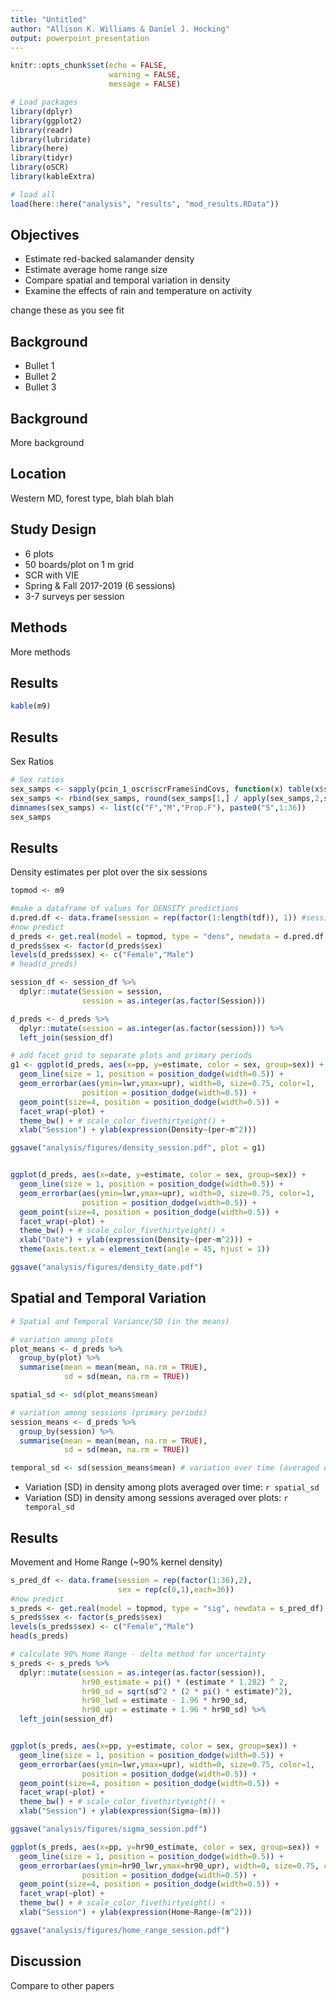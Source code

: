 ```yaml
---
title: "Untitled"
author: "Allison K. Williams & Daniel J. Hocking"
output: powerpoint_presentation
---
```


```r
knitr::opts_chunk$set(echo = FALSE,
                      warning = FALSE,
                      message = FALSE)
```

```r
# Load packages
library(dplyr)
library(ggplot2)
library(readr)
library(lubridate)
library(here)
library(tidyr)
library(oSCR)
library(kableExtra)

# load all
load(here::here("analysis", "results", "mod_results.RData"))
```

## Objectives

- Estimate red-backed salamander density
- Estimate average home range size
- Compare spatial and temporal variation in density
- Examine the effects of rain and temperature on activity

change these as you see fit

## Background

- Bullet 1
- Bullet 2
- Bullet 3

## Background

More background

## Location

Western MD, forest type, blah blah blah

## Study Design

- 6 plots
- 50 boards/plot on 1 m grid
- SCR with VIE
- Spring & Fall 2017-2019 (6 sessions)
- 3-7 surveys per session

## Methods

More methods

## Results

```r
kable(m9)
```

## Results

Sex Ratios

```r
# Sex ratios
sex_samps <- sapply(pcin_1_oscr$scrFrame$indCovs, function(x) table(x$sex))
sex_samps <- rbind(sex_samps, round(sex_samps[1,] / apply(sex_samps,2,sum),2))
dimnames(sex_samps) <- list(c("F","M","Prop.F"), paste0("S",1:36))
sex_samps
```

## Results

Density estimates per plot over the six sessions

```r
topmod <- m9

#make a dataframe of values for DENSITY predictions
d.pred.df <- data.frame(session = rep(factor(1:length(tdf)), 1)) #session specific
#now predict
d_preds <- get.real(model = topmod, type = "dens", newdata = d.pred.df, d.factor = 4)
d_preds$sex <- factor(d_preds$sex)
levels(d_preds$sex) <- c("Female","Male")
# head(d_preds)

session_df <- session_df %>%
  dplyr::mutate(Session = session,
                session = as.integer(as.factor(Session)))

d_preds <- d_preds %>%
  dplyr::mutate(session = as.integer(as.factor(session))) %>%
  left_join(session_df)

# add facet grid to separate plots and primary periods
g1 <- ggplot(d_preds, aes(x=pp, y=estimate, color = sex, group=sex)) +
  geom_line(size = 1, position = position_dodge(width=0.5)) +
  geom_errorbar(aes(ymin=lwr,ymax=upr), width=0, size=0.75, color=1,
                position = position_dodge(width=0.5)) +
  geom_point(size=4, position = position_dodge(width=0.5)) +
  facet_wrap(~plot) +
  theme_bw() + # scale_color_fivethirtyeight() +
  xlab("Session") + ylab(expression(Density~(per~m^2)))

ggsave("analysis/figures/density_session.pdf", plot = g1)


ggplot(d_preds, aes(x=date, y=estimate, color = sex, group=sex)) +
  geom_line(size = 1, position = position_dodge(width=0.5)) +
  geom_errorbar(aes(ymin=lwr,ymax=upr), width=0, size=0.75, color=1,
                position = position_dodge(width=0.5)) +
  geom_point(size=4, position = position_dodge(width=0.5)) +
  facet_wrap(~plot) +
  theme_bw() + # scale_color_fivethirtyeight() +
  xlab("Date") + ylab(expression(Density~(per~m^2))) +
  theme(axis.text.x = element_text(angle = 45, hjust = 1))

ggsave("analysis/figures/density_date.pdf")
```

## Spatial and Temporal Variation

```r
# Spatial and Temporal Variance/SD (in the means)

# variation among plots
plot_means <- d_preds %>%
  group_by(plot) %>%
  summarise(mean = mean(mean, na.rm = TRUE),
            sd = sd(mean, na.rm = TRUE))

spatial_sd <- sd(plot_means$mean)

# variation among sessions (primary periods)
session_means <- d_preds %>%
  group_by(session) %>%
  summarise(mean = mean(mean, na.rm = TRUE),
            sd = sd(mean, na.rm = TRUE))

temporal_sd <- sd(session_means$mean) # variation over time (averaged over space)
```

- Variation (SD) in density among plots averaged over time: `r spatial_sd`
- Variation (SD) in density among sessions averaged over plots: `r temporal_sd`

## Results

Movement and Home Range (~90% kernel density)

```r
s_pred_df <- data.frame(session = rep(factor(1:36),2),
                        sex = rep(c(0,1),each=36))
#now predict
s_preds <- get.real(model = topmod, type = "sig", newdata = s_pred_df)
s_preds$sex <- factor(s_preds$sex)
levels(s_preds$sex) <- c("Female","Male")
head(s_preds)

# calculate 90% Home Range - delta method for uncertainty
s_preds <- s_preds %>%
  dplyr::mutate(session = as.integer(as.factor(session)),
                hr90_estimate = pi() * (estimate * 1.282) ^ 2,
                hr90_sd = sqrt(sd^2 * (2 * pi() * estimate)^2),
                hr90_lwd = estimate - 1.96 * hr90_sd,
                hr90_upr = estimate + 1.96 * hr90_sd) %>%
  left_join(session_df)


ggplot(s_preds, aes(x=pp, y=estimate, color = sex, group=sex)) +
  geom_line(size = 1, position = position_dodge(width=0.5)) +
  geom_errorbar(aes(ymin=lwr,ymax=upr), width=0, size=0.75, color=1,
                position = position_dodge(width=0.5)) +
  geom_point(size=4, position = position_dodge(width=0.5)) +
  facet_wrap(~plot) +
  theme_bw() + # scale_color_fivethirtyeight() +
  xlab("Session") + ylab(expression(Sigma~(m)))

ggsave("analysis/figures/sigma_session.pdf")

ggplot(s_preds, aes(x=pp, y=hr90_estimate, color = sex, group=sex)) +
  geom_line(size = 1, position = position_dodge(width=0.5)) +
  geom_errorbar(aes(ymin=hr90_lwr,ymax=hr90_upr), width=0, size=0.75, color=1,
                position = position_dodge(width=0.5)) +
  geom_point(size=4, position = position_dodge(width=0.5)) +
  facet_wrap(~plot) +
  theme_bw() + # scale_color_fivethirtyeight() +
  xlab("Session") + ylab(expression(Home~Range~(m^2)))

ggsave("analysis/figures/home_range_session.pdf")
```

## Discussion

Compare to other papers
